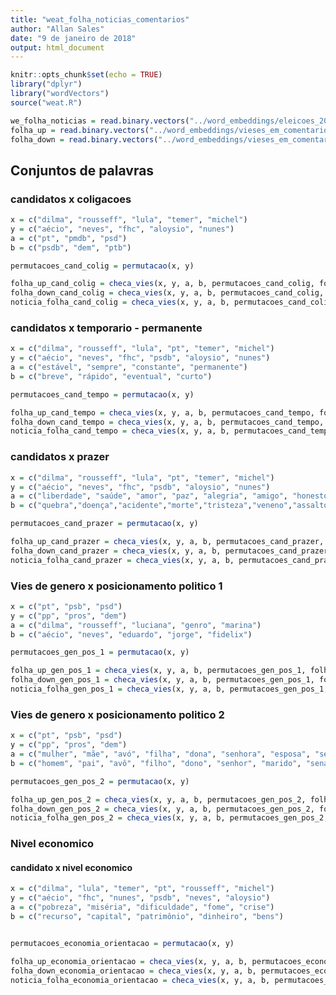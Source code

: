 ```yaml
---
title: "weat_folha_noticias_comentarios"
author: "Allan Sales"
date: "9 de janeiro de 2018"
output: html_document
---
```


```r
knitr::opts_chunk$set(echo = TRUE)
library("dplyr")
library("wordVectors")
source("weat.R")
```

```r
we_folha_noticias = read.binary.vectors("../word_embeddings/eleicoes_2014/embeddings/folha_noticias_eleicao_2014.bin")
folha_up = read.binary.vectors("../word_embeddings/vieses_em_comentarios/embeddings/folha_thumbs_up.bin")
folha_down = read.binary.vectors("../word_embeddings/vieses_em_comentarios/embeddings/folha_thumbs_down.bin")
```

## Conjuntos de palavras
### candidatos x coligacoes
```r
x = c("dilma", "rousseff", "lula", "temer", "michel")
y = c("aécio", "neves", "fhc", "aloysio", "nunes")
a = c("pt", "pmdb", "psd") 
b = c("psdb", "dem", "ptb")

permutacoes_cand_colig = permutacao(x, y)

folha_up_cand_colig = checa_vies(x, y, a, b, permutacoes_cand_colig, folha_up)
folha_down_cand_colig = checa_vies(x, y, a, b, permutacoes_cand_colig, folha_down)
noticia_folha_cand_colig = checa_vies(x, y, a, b, permutacoes_cand_colig, we_folha_noticias)
```

### candidatos x temporario - permanente
```r
x = c("dilma", "rousseff", "lula", "pt", "temer", "michel")
y = c("aécio", "neves", "fhc", "psdb", "aloysio", "nunes")
a = c("estável", "sempre", "constante", "permanente")
b = c("breve", "rápido", "eventual", "curto")

permutacoes_cand_tempo = permutacao(x, y)

folha_up_cand_tempo = checa_vies(x, y, a, b, permutacoes_cand_tempo, folha_up)
folha_down_cand_tempo = checa_vies(x, y, a, b, permutacoes_cand_tempo, folha_down)
noticia_folha_cand_tempo = checa_vies(x, y, a, b, permutacoes_cand_tempo, we_folha_noticias)
```

### candidatos x prazer
```r
x = c("dilma", "rousseff", "lula", "pt", "temer", "michel")
y = c("aécio", "neves", "fhc", "psdb", "aloysio", "nunes")
a = c("liberdade", "saúde", "amor", "paz", "alegria", "amigo", "honesto", "sorte", "diploma", "presente", "honra", "família", "céu", "férias")
b = c("quebra","doença","acidente","morte","tristeza","veneno","assalto","desastre","ódio","tragédia","bomba","cadeia","pobreza","feio")

permutacoes_cand_prazer = permutacao(x, y)

folha_up_cand_prazer = checa_vies(x, y, a, b, permutacoes_cand_prazer, folha_up)
folha_down_cand_prazer = checa_vies(x, y, a, b, permutacoes_cand_prazer, folha_down)
noticia_folha_cand_prazer = checa_vies(x, y, a, b, permutacoes_cand_prazer, we_folha_noticias)
```

### Vies de genero x posicionamento politico 1
```r
x = c("pt", "psb", "psd")
y = c("pp", "pros", "dem")
a = c("dilma", "rousseff", "luciana", "genro", "marina")
b = c("aécio", "neves", "eduardo", "jorge", "fidelix")

permutacoes_gen_pos_1 = permutacao(x, y)

folha_up_gen_pos_1 = checa_vies(x, y, a, b, permutacoes_gen_pos_1, folha_up)
folha_down_gen_pos_1 = checa_vies(x, y, a, b, permutacoes_gen_pos_1, folha_down)
noticia_folha_gen_pos_1 = checa_vies(x, y, a, b, permutacoes_gen_pos_1, we_folha_noticias)
```

### Vies de genero x posicionamento politico 2
```r
x = c("pt", "psb", "psd")
y = c("pp", "pros", "dem")
a = c("mulher", "mãe", "avó", "filha", "dona", "senhora", "esposa", "senadora", "presidenta")
b = c("homem", "pai", "avô", "filho", "dono", "senhor", "marido", "senador", "presidente")

permutacoes_gen_pos_2 = permutacao(x, y)

folha_up_gen_pos_2 = checa_vies(x, y, a, b, permutacoes_gen_pos_2, folha_up)
folha_down_gen_pos_2 = checa_vies(x, y, a, b, permutacoes_gen_pos_2, folha_down)
noticia_folha_gen_pos_2 = checa_vies(x, y, a, b, permutacoes_gen_pos_2, we_folha_noticias)
```

### Nivel economico
#### candidato x nivel economico
```r
x = c("dilma", "lula", "temer", "pt", "rousseff", "michel")
y = c("aécio", "fhc", "nunes", "psdb", "neves", "aloysio")
a = c("pobreza", "miséria", "dificuldade", "fome", "crise")
b = c("recurso", "capital", "patrimônio", "dinheiro", "bens")


permutacoes_economia_orientacao = permutacao(x, y)

folha_up_economia_orientacao = checa_vies(x, y, a, b, permutacoes_economia_orientacao, folha_up)
folha_down_economia_orientacao = checa_vies(x, y, a, b, permutacoes_economia_orientacao, folha_down)
noticia_folha_economia_orientacao = checa_vies(x, y, a, b, permutacoes_economia_orientacao, we_folha_noticias)
```